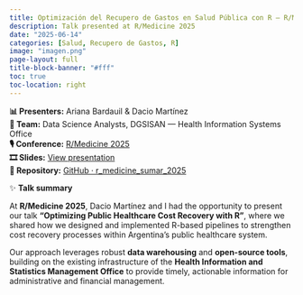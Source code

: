 ```yaml
---
title: Optimización del Recupero de Gastos en Salud Pública con R — R/Medicine 2025
description: Talk presented at R/Medicine 2025
date: "2025-06-14"
categories: [Salud, Recupero de Gastos, R]
image: "imagen.png"
page-layout: full
title-block-banner: "#fff"
toc: true
toc-location: right
---
```


**📊 Presenters:** Ariana Bardauil & Dacio Martínez\
**🏢 Team:** Data Science Analysts, DGSISAN — Health Information Systems Office\
**🎙️ Conference:** [R/Medicine 2025](https://r-medicine.org/)\
**🎞️ Slides:** [View presentation](https://ariibard.github.io/r_medicine_sumar_2025/#/title-slide)\
**📂 Repository:** [GitHub · r_medicine_sumar_2025](https://github.com/ariibard/r_medicine_sumar_2025)

✨ **Talk summary**

At **R/Medicine 2025**, Dacio Martínez and I had the opportunity to present our talk **"Optimizing Public Healthcare Cost Recovery with R"**, where we shared how we designed and implemented R-based pipelines to strengthen cost recovery processes within Argentina’s public healthcare system.

Our approach leverages robust **data warehousing** and **open-source tools**, building on the existing infrastructure of the **Health Information and Statistics Management Office** to provide timely, actionable information for administrative and financial management.
